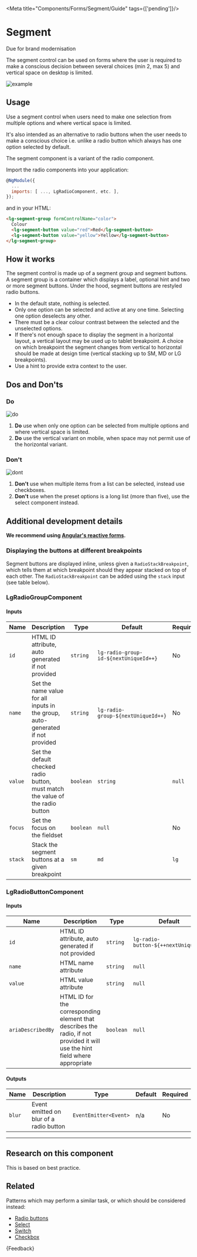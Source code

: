 
<Meta title="Components/Forms/Segment/Guide" tags={['pending']}/>

# Segment

<CustomBadge text="Pending" /> <span class="small-text">Due for brand modernisation</span>

<p class="standfirst">The segment control can be used on forms where the user is required to make a conscious decision between several choices (min 2, max 5) and vertical space on desktop is limited.</p>

![example](docs/segment/example.png)

## Usage

Use a segment control when users need to make one selection from multiple options and where vertical space is limited.

It's also intended as an alternative to radio buttons when the user needs to make a conscious choice i.e. unlike a radio button which always has one option selected by default.

The segment component is a variant of the radio component.

Import the radio components into your application:

```js
@NgModule({
  ...
  imports: [ ..., LgRadioComponent, etc. ],
});
```

and in your HTML:

```html
<lg-segment-group formControlName="color">
  Colour
  <lg-segment-button value="red">Red</lg-segment-button>
  <lg-segment-button value="yellow">Yellow</lg-segment-button>
</lg-segment-group>
```

## How it works

The segment control is made up of a segment group and segment buttons. A segment group is a container which displays a label, optional hint and two or more segment buttons. Under the hood, segment buttons are restyled radio buttons.

* In the default state, nothing is selected.
* Only one option can be selected and active at any one time. Selecting one option deselects any other.
* There must be a clear colour contrast between the selected and the unselected options.
* If there's not enough space to display the segment in a horizontal layout, a vertical layout may be used up to tablet breakpoint. A choice on which breakpoint the segment changes from vertical to horizontal should be made at design time (vertical stacking up to SM, MD or LG breakpoints).
* Use a hint to provide extra context to the user.

## Dos and Don'ts

### Do

![do](docs/segment/do.png)

1. **Do** use when only one option can be selected from multiple options and where vertical space is limited.
2. **Do** use the vertical variant on mobile, when space may not permit use of the horizontal variant.

### Don't

![dont](docs/segment/dont.png)

1. **Don't** use when multiple items from a list can be selected, instead use checkboxes.
2. **Don't** use when the preset options is a long list (more than five), use the select component instead.

## Additional development details

**We recommend using <a href="https://angular.io/guide/reactive-forms" target="_blank">Angular's reactive forms</a>.**

### Displaying the buttons at different breakpoints

Segment buttons are displayed inline, unless given a `RadioStackBreakpoint`, which tells them at which breakpoint should they appear stacked on top of each other. The `RadioStackBreakpoint` can be added using the `stack` input (see table below).

### LgRadioGroupComponent

#### Inputs

| Name    | Description                                                                    | Type                  | Default                               | Required |
|---------|--------------------------------------------------------------------------------|-----------------------|---------------------------------------|----------|
| `id`    | HTML ID attribute, auto generated if not provided                              | `string`              | `lg-radio-group-id-${nextUniqueId++}` | No       |
| `name`  | Set the name value for all inputs in the group, auto-generated if not provided | `string`              | `lg-radio-group-${nextUniqueId++}`    | No       |
| `value` | Set the default checked radio button, must match the value of the radio button | `boolean` | `string` | `null`                                | No       |
| `focus` | Set the focus on the fieldset                                                  | `boolean`             | `null`                                | No       |
| `stack` | Stack the segment buttons at a given breakpoint                                | `sm` | `md` | `lg`  | `false`                               | No       |

### LgRadioButtonComponent

#### Inputs

| Name              | Description                                                                                                                   | Type      | Default                             | Required |
|-------------------|-------------------------------------------------------------------------------------------------------------------------------|-----------|-------------------------------------|----------|
| `id`              | HTML ID attribute, auto generated if not provided                                                                             | `string`  | `lg-radio-button-${++nextUniqueId}` | No       |
| `name`            | HTML name attribute                                                                                                           | `string`  | `null`                              | Yes      |
| `value`           | HTML value attribute                                                                                                          | `string`  | `null`                              | Yes      |
| `ariaDescribedBy` | HTML ID for the corresponding element that describes the radio, if not provided it will use the hint field where appropriate  | `boolean` | `null`                              | No       |

#### Outputs

| Name   | Description                             | Type                  | Default | Required |
|--------|-----------------------------------------|-----------------------|---------|----------|
| `blur` | Event emitted on blur of a radio button | `EventEmitter<Event>` | n/a     | No       |

***

## Research on this component

This is based on best practice.

## Related

Patterns which may perform a similar task, or which should be considered instead:

* [Radio buttons](./?path=/docs/components-forms-radio-guide--docs)
* [Select](./?path=/docs/components-forms-select-guide--docs)
* [Switch](./?path=/docs/components-forms-switch-guide--docs)
* [Checkbox](./?path=/docs/components-forms-checkbox-guide--docs)

<Markdown>
  {Feedback}
</Markdown>
